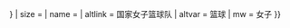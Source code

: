 {{country data {{{1}}}
| flagbig/core
| variant = {{{variant|{{{2|}}}}}}
| size = {{{size|}}}
| name = {{{name|}}}
| altlink = 国家女子篮球队
| altvar = 篮球
| mw = 女子
}}<noinclude>{{documentation}}</noinclude>